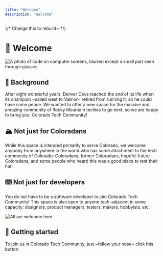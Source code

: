 ```yaml
---
title: "Welcome"
description: "Welcome"
---
```




{/* Change this to rebuild~ */}

# 👋 Welcome

<Image
	src={glassesAndScreens}
	alt="A photo of code on computer screens, blurred except a small part seen through glasses"
/>

## 📜 Background

After eight wonderful years, Denver Devs reached the end of its life when its champion ~sailed west to Valinor~ retired from running it, so he could have some peace. We wanted to offer a new space for the massive and amazing community of Rocky Mountain techies to go next, so we are happy to bring you: Colorado Tech Community!

## 🏔️ Not just for Coloradans

While this space is intended primarily to serve Colorado, we welcome anybody from anywhere in the world who has some attachment to the tech community of Colorado: Coloradans, former Coloradans, hopeful future Coloradans, and some people who heard this was a good place to rest their hat.

## ⌨️ Not just for developers

You do not have to be a software developer to join Colorado Tech Community! This space is also open to anyone tech-adjacent in some capacity: designers, product managers, testers, makers, hobbyists, etc.

<CenteredContent>
  <Image src={allAreWelcomeHere} alt="All are welcome here" width={250} />
</CenteredContent>

## 🎉 Getting started

To join us in Colorado Tech Community, just ~follow your nose~ click this button:

<DiscordButton />
